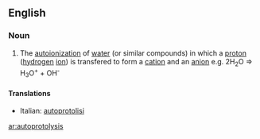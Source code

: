 ==English==

===Noun===
{{en-noun|-}}

#{{chemistry}} The [[autoionization]] of [[water]] (or similar compounds) in which a [[proton]] ([[hydrogen]] [[ion]]) is transfered to form a [[cation]] and an [[anion]] e.g. 2H<sub>2</sub>O => H<sub>3</sub>O<sup>+</sup> + OH<sup>-</sup>

====Translations====
{{top}}
*Italian: [[autoprotolisi]] {{f}}
{{mid}}

{{bottom}}

[[ar:autoprotolysis]]